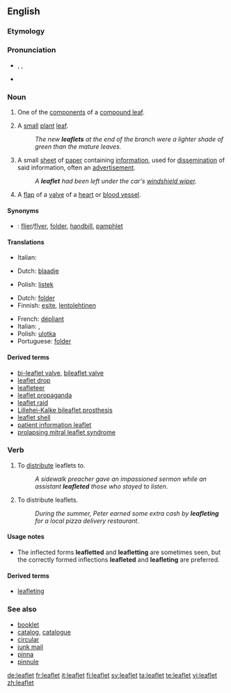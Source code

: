 ==English==

===Etymology===
{{suffix|leaf|let}}

===Pronunciation===
* {{enPR|lēfʹlĭt}}, {{IPA|/ˈliːflɪt/}}, {{SAMPA|/"li:flIt/}}
* {{audio|en-us-leaflet.ogg|Audio (US)}}

===Noun===
{{wikipedia}}
{{en-noun}}

# {{context|botany}} One of the [[component]]s of a [[compound leaf]].
# {{context|botany}} A [[small]] [[plant]] [[leaf]].
#: ''The new '''leaflets''' at the end of the branch were a lighter shade of green than the mature leaves.''
# A small [[sheet]] of [[paper]] containing [[information]], used for [[dissemination]] of said information, often an [[advertisement]].
#: ''A '''leaflet''' had been left under the car's [[windshield wiper]].''
# {{context|anatomy}} A [[flap]] of a [[valve]] of a [[heart]] or [[blood vessel]].

====Synonyms====
* {{italbrac|small sheet of paper containing information}}: <!--[[booklet]], [[brochure]], these are made up of more than one sheet-->[[flier]]/[[flyer]], [[folder]], [[handbill]], [[pamphlet]]

====Translations====
{{trans-top|component of a compound leaf}}
*Italian: {{t|it|fogliolina|f}}
{{trans-mid}}
{{trans-bottom}}

{{trans-top|small plant leaf}}
* Dutch: [[blaadje]] {{n}}
{{trans-mid}}
* Polish: [[listek]] {{m}}
{{trans-bottom}}

{{trans-top|small piece of paper with information}}
* Dutch: [[folder#Dutch|folder]] {{m}}
* Finnish: [[esite]], [[lentolehtinen]]
{{trans-mid}}
* French: [[dépliant]] {{m}}
* Italian: {{t|it|dépliant|m}}, {{t|it|volantino|m}}
* Polish: [[ulotka]] {{f}}
* Portuguese: [[folder]] {{m}}
{{trans-bottom}}

{{trans-top|flap of a valve of a heart or blood vessel}}
{{trans-mid}}
{{trans-bottom}}

====Derived terms====
* [[bi-leaflet valve]], [[bileaflet valve]]
* [[leaflet drop]]
* [[leafleteer]]
* [[leaflet propaganda]]
* [[leaflet raid]]
* [[Lillehei-Kalke bileaflet prosthesis]]
* [[leaflet shell]]
* [[patient information leaflet]]<!--abbreviation: PIL-->
* [[prolapsing mitral leaflet syndrome]]

===Verb===
{{en-verb}}

# {{transitive}} To [[distribute]] leaflets to.
#: ''A sidewalk preacher gave an impassioned sermon while an assistant '''leafleted''' those who stayed to listen.''
# {{intransitive}} To distribute leaflets.
#: ''During the summer, Peter earned some extra cash by '''leafleting''' for a local pizza delivery restaurant.''

====Usage notes====
* The inflected forms '''leafletted''' and '''leafletting''' are sometimes seen, but the correctly formed inflections '''leafleted''' and '''leafleting''' are preferred.

====Derived terms====
* [[leafleting]]<!--noun-->

===See also===
* [[booklet]]
* [[catalog]], [[catalogue]]
* [[circular]]
* [[junk mail]]
* [[pinna]]
* [[pinnule]]

[[de:leaflet]]
[[fr:leaflet]]
[[it:leaflet]]
[[fi:leaflet]]
[[sv:leaflet]]
[[ta:leaflet]]
[[te:leaflet]]
[[vi:leaflet]]
[[zh:leaflet]]